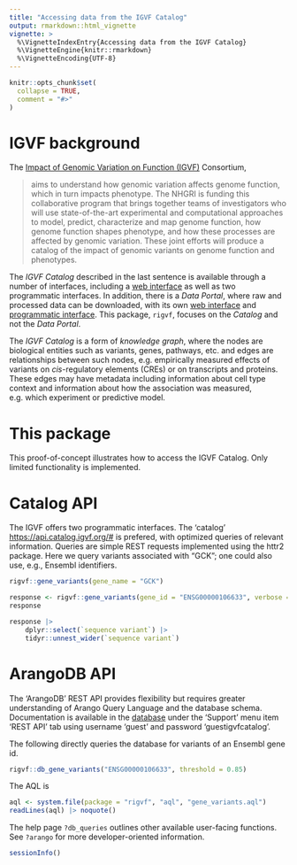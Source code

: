 ```yaml
---
title: "Accessing data from the IGVF Catalog"
output: rmarkdown::html_vignette
vignette: >
  %\VignetteIndexEntry{Accessing data from the IGVF Catalog}
  %\VignetteEngine{knitr::rmarkdown}
  %\VignetteEncoding{UTF-8}
---
```


```r
knitr::opts_chunk$set(
  collapse = TRUE,
  comment = "#>"
)
```

# IGVF background

The [Impact of Genomic Variation on Function (IGVF)](https://igvf.org/) 
Consortium,

> aims to understand how genomic variation affects genome function, which in
> turn impacts phenotype. The NHGRI is funding this collaborative program that
> brings together teams of investigators who will use state-of-the-art
> experimental and computational approaches to model, predict, characterize and
> map genome function, how genome function shapes phenotype, and how these
> processes are affected by genomic variation. These joint efforts will produce
> a catalog of the impact of genomic variants on genome function and phenotypes. 

The *IGVF Catalog* described in the last sentence is available through a number
of interfaces, including a [web interface](https://catalog.igvf.org/) as well as 
two programmatic interfaces. In addition, there is a *Data Portal*, where raw
and processed data can be downloaded, with its own
[web interface](https://data.igvf.org/) and 
[programmatic interface](https://github.com/IGVF-DACC/igvf-r-client). 
This package, `rigvf`, focuses on the *Catalog* and not the *Data Portal*.

The *IGVF Catalog* is a form of *knowledge graph*, where the nodes are
biological entities such as variants, genes, pathways, etc. and edges are
relationships between such nodes, e.g. empirically measured effects of variants
on *cis*-regulatory elements (CREs) or on transcripts and proteins. These edges
may have metadata including information about cell type context and information
about how the association was measured, e.g. which experiment or predictive
model.

# This package

This proof-of-concept illustrates how to access the IGVF Catalog.
Only limited functionality is implemented.

# Catalog API

The IGVF offers two programmatic interfaces. The 'catalog'
<https://api.catalog.igvf.org/#> is prefered, with optimized queries
of relevant information. Queries are simple REST requests implemented
using the httr2 package. Here we query variants associated with "GCK";
one could also use, e.g., Ensembl identifiers.

```r
rigvf::gene_variants(gene_name = "GCK")

response <- rigvf::gene_variants(gene_id = "ENSG00000106633", verbose = TRUE)
response

response |>
    dplyr::select(`sequence variant`) |>
    tidyr::unnest_wider(`sequence variant`)
```

# ArangoDB API

The 'ArangoDB' REST API provides flexibility but requires greater
understanding of Arango Query Language and the database
schema. Documentation is available in the [database][] under the
'Support' menu item 'REST API' tab using username 'guest' and password
'guestigvfcatalog'.

[database]: https://db.catalog.igvf.org/_db/igvf/_admin/aardvark/index.html#support

The following directly queries the database for variants of an Ensembl
gene id.

```r
rigvf::db_gene_variants("ENSG00000106633", threshold = 0.85)
```

The AQL is

```r
aql <- system.file(package = "rigvf", "aql", "gene_variants.aql")
readLines(aql) |> noquote()
```

The help page `?db_queries` outlines other available user-facing
functions. See `?arango` for more developer-oriented information.

```r
sessionInfo()
```
